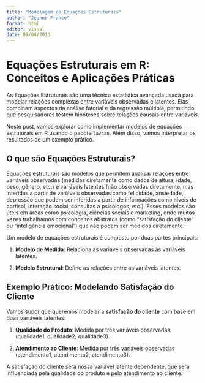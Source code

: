 ---
title: "Modelagem de Equações Estruturais"
author: "Jeanne Franco"
format: html
editor: visual
date: 09/04/2013
---

# Equações Estruturais em R: Conceitos e Aplicações Práticas

As Equações Estruturais são uma técnica estatística avançada usada para modelar relações complexas entre variáveis observadas e latentes. Elas combinam aspectos da análise fatorial e da regressão múltipla, permitindo que pesquisadores testem hipóteses sobre relações causais entre variáveis.

Neste post, vamos explorar como implementar modelos de equações estruturais em R usando o pacote `lavaan`. Além disso, vamos interpretar os resultados de um exemplo prático.

## O que são Equações Estruturais?

Equações estruturais são modelos que permitem analisar relações entre variáveis observadas (medidas diretamente como dados de altura, idade, peso, gênero, etc.) e variáveis latentes (não observadas diretamente, mas inferidas a partir de variáveis observadas como felicidade, ansiedade, depressão que podem ser inferidas a partir de informações como níveis de cortisol, interação social, consultas a psicólogos, etc.). Esses modelos são úteis em áreas como psicologia, ciências sociais e marketing, onde muitas vezes trabalhamos com conceitos abstratos (como "satisfação do cliente" ou "inteligência emocional") que não podem ser medidos diretamente.

Um modelo de equações estruturais é composto por duas partes principais:

1.  **Modelo de Medida**: Relaciona as variáveis observadas às variáveis latentes.

2.  **Modelo Estrutural**: Define as relações entre as variáveis latentes.

## Exemplo Prático: Modelando Satisfação do Cliente

Vamos supor que queremos modelar a **satisfação do cliente** com base em duas variáveis latentes:

1.  **Qualidade do Produto**: Medida por três variáveis observadas (qualidade1, qualidade2, qualidade3).

2.  **Atendimento ao Cliente**: Medida por três variáveis observadas (atendimento1, atendimento2, atendimento3).

A satisfação do cliente será nossa variável latente dependente, que será influenciada pela qualidade do produto e pelo atendimento ao cliente.

